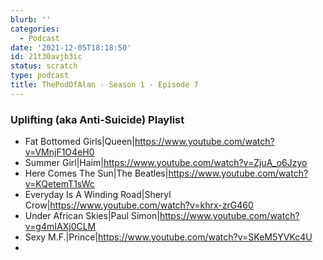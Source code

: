 ```yaml
---
blurb: ''
categories:
  - Podcast
date: '2021-12-05T18:18:50'
id: 21t30avjb3ic
status: scratch
type: podcast
title: ThePodOfAlan - Season 1 - Episode 7
---
```





### Uplifting (aka Anti-Suicide) Playlist

- Fat Bottomed Girls|Queen|https://www.youtube.com/watch?v=VMnjF1O4eH0
- Summer Girl|Haim|https://www.youtube.com/watch?v=ZjuA_o6Jzyo
- Here Comes The Sun|The Beatles|https://www.youtube.com/watch?v=KQetemT1sWc
- Everyday Is A Winding Road|Sheryl Crow|https://www.youtube.com/watch?v=khrx-zrG460
- Under African Skies|Paul Simon|https://www.youtube.com/watch?v=g4mIAXj0CLM
- Sexy M.F.|Prince|https://www.youtube.com/watch?v=SKeM5YVKc4U
- 







